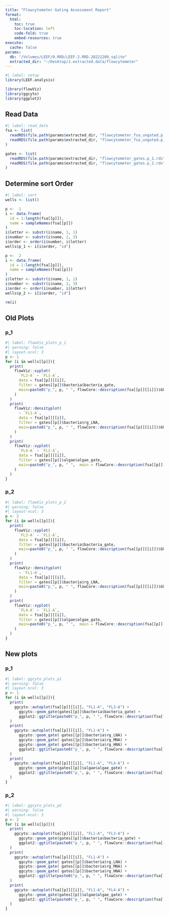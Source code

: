 ```yaml
---
title: "Flowcytometer Gating Assessment Report"
format: 
  html:
    toc: true
    toc-location: left
    code-fold: true
    embed-resources: true
execute:
  cache: false
params:
  db: "/Volumes/LEEF/0.RRD/LEEF-2.RRD.20221209.sqlite"
  extracted_dir: "~/Desktop/2.extracted.data/flowcytometer"
---
```


```r
#| label: setup
library(LEEF.analysis)

library(flowViz)
library(ggcyto)
library(ggplot2)

```
## Read Data
```r
#| label: read_data
fsa <- list(
  readRDS(file.path(params$extracted_dir, "flowcytometer_fsa_ungated.p_1.rds")),
  readRDS(file.path(params$extracted_dir, "flowcytometer_fsa_ungated.p_2.rds"))
)  

gates <- list(
  readRDS(file.path(params$extracted_dir, "flowcytometer_gates.p_1.rds")),
  readRDS(file.path(params$extracted_dir, "flowcytometer_gates.p_2.rds"))
)
```

## Determine sort Order
```r
#| label: sort
wells <- list()

p <-  1
i <- data.frame(
  id = 1:length(fsa[[p]]), 
  name = sampleNames(fsa[[p]])
)
i$letter <- substr(i$name, 1, 1)
i$number <- substr(i$name, 2, 3)
i$order <- order(i$number, i$letter)
wells$p_1 <- i[i$order, "id"]

p <-  2
i <- data.frame(
  id = 1:length(fsa[[p]]), 
  name = sampleNames(fsa[[p]])
)
i$letter <- substr(i$name, 1, 1)
i$number <- substr(i$name, 2, 3)
i$order <- order(i$number, i$letter)
wells$p_2 <- i[i$order, "id"]

rm(i)
```

## Old Plots
### p_1
```r
#| label: flowViz_plots_p_1
#| warning: false
#| layout-ncol: 3
p <- 1
for (i in wells[[p]]){
  print(
    flowViz::xyplot(
      `FL3-A` ~ `FL1-A`, 
      data = fsa[[p]][[i]], 
      filter = gates[[p]]$bacteria$bacteria_gate, 
      main=paste0("p_", p, " ", flowCore::description(fsa[[p]][[i]])$GUID)
    )
  )
  print(
    flowViz::densityplot(
      ~ `FL1-A`, 
      data = fsa[[p]][[i]], 
      filter = gates[[p]]$bacteria$rg_LNA, 
      main=paste0("p_", p, " ", flowCore::description(fsa[[p]][[i]])$GUID)
    )
  )
  print(
    flowViz::xyplot(
      `FL4-A` ~ `FL1-A`, 
      data = fsa[[p]][[i]], 
      filter = gates[[p]]$algae$algae_gate, 
      main=paste0("p_", p, " ",  main = flowCore::description(fsa[[p]][[i]])$GUID)
    )
  )
}
```
### p_2

```r
#| label: flowViz_plots_p_2
#| warning: false
#| layout-ncol: 3
p <- 2
for (i in wells[[p]]){
  print(
    flowViz::xyplot(
      `FL3-A` ~ `FL1-A`, 
      data = fsa[[p]][[i]], 
      filter = gates[[p]]$bacteria$bacteria_gate, 
      main=paste0("p_", p, " ", flowCore::description(fsa[[p]][[i]])$GUID)
    )
  )
  print(
    flowViz::densityplot(
      ~ `FL1-A`, 
      data = fsa[[p]][[i]], 
      filter = gates[[p]]$bacteria$rg_LNA, 
      main=paste0("p_", p, " ", flowCore::description(fsa[[p]][[i]])$GUID)
    )
  )
  print(
    flowViz::xyplot(
      `FL4-A` ~ `FL1-A`, 
      data = fsa[[p]][[i]], 
      filter = gates[[p]]$algae$algae_gate, 
      main=paste0("p_", p, " ",  main = flowCore::description(fsa[[p]][[i]])$GUID)
    )
  )
}
```


## New plots 
### p_1
```r
#| label: ggcyto_plots_p1
#| warning: false
#| layout-ncol: 3
p <- 1
for (i in wells[[p]]){
  print(
    ggcyto::autoplot(fsa[[p]][[i]], "FL1-A", "FL3-A") + 
      ggcyto::geom_gate(gates[[p]]$bacteria$bacteria_gate) + 
      ggplot2::ggtitle(paste0("p_", p, " ", flowCore::description(fsa[[p]][[i]])$GUID))
  )
  print(
    ggcyto::autoplot(fsa[[p]][[i]], "FL1-A") + 
      ggcyto::geom_gate( gates[[p]]$bacteria$rg_LNA) + 
      ggcyto::geom_gate( gates[[p]]$bacteria$rg_MNA) + 
      ggcyto::geom_gate( gates[[p]]$bacteria$rg_HNA) + 
      ggplot2::ggtitle(paste0("p_", p, " ", flowCore::description(fsa[[p]][[i]])$GUID))
  )
  print(
    ggcyto::autoplot(fsa[[p]][[i]], "FL1-A", "FL4-A") + 
      ggcyto::geom_gate(gates[[p]]$algae$algae_gate) + 
      ggplot2::ggtitle(paste0("p_", p, " ", flowCore::description(fsa[[p]][[i]])$GUID))
  )
}
```

### p_2
```r
#| label: ggcyto_plots_p2
#| warning: false
#| layout-ncol: 3
p <- 2
for (i in wells[[p]]){
  print(
    ggcyto::autoplot(fsa[[p]][[i]], "FL1-A", "FL3-A") + 
      ggcyto::geom_gate(gates[[p]]$bacteria$bacteria_gate) + 
      ggplot2::ggtitle(paste0("p_", p, " ", flowCore::description(fsa[[p]][[i]])$GUID))
  )
  print(
    ggcyto::autoplot(fsa[[p]][[i]], "FL1-A") + 
      ggcyto::geom_gate( gates[[p]]$bacteria$rg_LNA) + 
      ggcyto::geom_gate( gates[[p]]$bacteria$rg_MNA) + 
      ggcyto::geom_gate( gates[[p]]$bacteria$rg_HNA) + 
      ggplot2::ggtitle(paste0("p_", p, " ", flowCore::description(fsa[[p]][[i]])$GUID))
  )
  print(
    ggcyto::autoplot(fsa[[p]][[i]], "FL1-A", "FL4-A") + 
      ggcyto::geom_gate(gates[[p]]$algae$algae_gate) + 
      ggplot2::ggtitle(paste0("p_", p, " ", flowCore::description(fsa[[p]][[i]])$GUID))
  )
}
```
